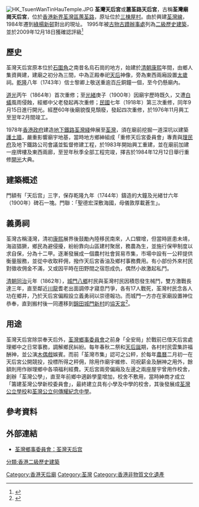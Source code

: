 [[File:HK_TsuenWanTinHauTemple.JPG|thumb]]
'''荃灣天后宮'''或'''蕙荃路天后宮'''，古稱'''荃灣廟崗天后宮'''，位於[[香港|香港]][[新界|新界]][[荃灣區|荃灣區]][[蕙荃路|蕙荃路]]，原址位於[[三棟屋村|三棟屋村]]。由於興建[[荃灣線|荃灣線]]，1984年遷到[[綠楊新邨|綠楊新邨]]對出的現址。 1995年被[[古物古蹟辦事處|古物古蹟辦事處]]列為[[香港二級歷史建築列表|二級歷史建築]]，並於2009年12月18日獲確認評級<ref>{{cite web |language=zh-hk |url=http://www.amo.gov.hk/form/AAB-SM-chi.pdf |title=List of the Historic Buildings in Building Assessment (as of 22 March 2011, #366) |publisher=[[古物古蹟辦事處|''amo.gov.hk'']] |date=2011-03-22 |accessdate=2011-06-21 |deadurl=yes |archiveurl=https://web.archive.org/web/20110527165651/http://www.amo.gov.hk/form/AAB-SM-chi.pdf |archivedate=27 May 2011 }}</ref>

==歷史==
荃灣天后宮原本位於[[石圍角|石圍角]]之南昔名烏石崗的地方，始建於[[清朝|清朝]][[康熙|康熙]]年間，由鄉人集資興建，建廟之初分為三間，中為正殿奉祀[[媽祖|天后]]神像，旁為東西兩廂設置[[太歲|太歲]]祠。[[乾隆|乾隆]]八年（1743年）信士黎卿上敬送重逾百[[斤|斤]]銅鐘一個，至今仍懸廟內。

[[道光|道光]]丙午（1864年）首次重修；至[[光緒|光緒]]庚子（1900年）因廟宇歷時既久，又遭[[白蟻|白蟻]]風雨侵蝕，經鄉中父老發起再次重修；[[中華民國|民國]]七年（1918年）第三次重修，同年9月15日進行開光。經歷60年後廟貌復見頹廢，發起四次重修，於1976年11月興工至翌年2月間竣工。

1978年[[香港殖民地時期#香港政府|香港政府]]建造[[香港地鐵|地下鐵路]][[荃灣綫|荃灣綫]]伸展至[[荃灣|荃灣]]，須在廟前挖掘一道深坑以建築[[護土牆|護土牆]]，嚴重影響廟宇地基，當時地方鄉紳組成「重修天后宮委員會」專責與[[理民府|理民府]]及地下鐵路公司會議並監督修建工程，於1983年開始興工重建，並在廟前加建一座牌樓及東西兩廊，至翌年秋季全部工程完竣，擇吉於1984年12月12日舉行重修[[開光|開光]]大典。

==建築概述==
門額有「天后宫」三字，保存乾隆九年（1744年）鑄造的大鐘及光緒廿六年（1900年）碑石一塊。門聯：「聖德宏深敷海國，母儀敦厚載蒼生」。

==義勇祠==
荃灣古稱淺灣，清初[[康熙|康熙]]展界後鼓勵內陸移民南來，人口驟增，但當時匪患未靖，海盜猖獗，鄉民為避侵擾，紛紛靠向山區建村聚居，務農為生，並施行保甲制度以求自保，分為十二甲。逐漸發展成一個農村社會貿易市集，市場中設有一公秤提供衡量服務，並從中收取秤佣，撥作天后宮香油及鄉村事務費用。有小部份外來村民對徵收佣金不滿，又或因平時在田野間之宿怨成仇，偶然小故激起私鬥。

[[清朝|清朝]][[同治|同治]]元年（1862年），[[城門谷|城門八鄉]]村民與荃灣村民因積怨發生械鬥，雙方激戰長達三年，直至鄰近[[川龍|川龍]]耆老出面調停才寢息鬥爭，各有17人戰死，荃灣村民念各人功在鄉井，乃於天后宮偏殿設立義勇祠以崇德報功。而城門一方亦在家廟設置神位恭奉，直到搬村後一同遷移到[[錦田|錦田]][[城門新村|城門新村]]的[[城門新村協天宮|協天宮]]<ref>{{cite book |author=周樹佳 |title=《香港民間風土記憶貳》 |year=2005年 |publisher=[[天地圖書|天地圖書]] |location=[[香港|香港]] |language=zh-hk |isbn=988211171-8 |pages=第130-133頁 |chapter=「荃灣兩村血戰三年成大恨」 }}</ref>。

==用途==
荃灣天后宮除崇奉天后外，[[荃灣鄉事委員會|荃灣鄉事委員會]]之前身「全安局」於戰前已借天后宮處理鄉中之日常事務，調解鄉民糾紛。每年春秋二祭和[[天后誕|天后誕]]期，各村村民雲集許福酬神，並公演[[木偶戲|木偶戲]]娛賓。而前「荃灣市集」認可之公秤，於每年[[農曆|農曆]]二月初一在天后宮公開競投，投標所得之秤佣，除用作廟宇維修、司祝薪金及酬神之用外，餘額則用作辦理鄉中各項福利經費。天后宮兩旁偏廂及左邊之兩座屋宇曾用作校舍，創辦「荃灣公學」，直至年前鄉中適齡學童增加，校舍不敷用，當時紳商才成立「籌建荃灣公學新校委員會」，最終建立具有小學及中學的校舍，其後發展成[[荃灣公立學校|荃灣公立學校]]和[[荃灣公立何傳耀紀念中學|荃灣公立何傳耀紀念中學]]。

==參考資料==
{{reflist}}

==外部連結==
* [http://www.twrc11.com/page14.php 荃灣鄉事委員會：荃灣天后宫] {{Wayback|url=http://www.twrc11.com/page14.php |date=20200112092340 }}

{{香港二級歷史建築}}

[[分類:香港二級歷史建築|分類:香港二級歷史建築]]
[[Category:香港天后廟|Category:香港天后廟]]
[[Category:荃灣|Category:荃灣]]
[[Category:香港非物質文化遺產|Category:香港非物質文化遺產]]